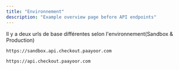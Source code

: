 ```yaml
---
title: "Environnement"
description: "Example overview page before API endpoints"
---
```


Il y a deux urls de base différentes selon l'environnement(Sandbox & Production)

<CodeGroup>

```md Sandbox
https://sandbox.api.checkout.paayoor.com
```

```md Production
https://api.checkout.paayoor.com
```

</CodeGroup>
